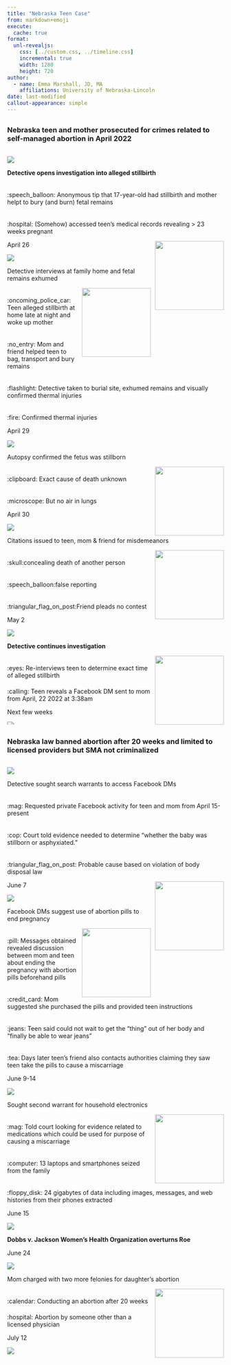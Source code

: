 ```yaml
---
title: "Nebraska Teen Case"
from: markdown+emoji
execute:
  cache: true
format: 
  unl-revealjs:
    css: [../custom.css, ../timeline.css]
    incremental: true
    width: 1280
    height: 720
author:
  - name: Emma Marshall, JD, MA
    affiliations: University of Nebraska-Lincoln
date: last-modified
callout-appearance: simple
---
```


## {} 

##  {.fragment-remove}

::: {.fragment .fade-out fragment-index="1"}
### Nebraska teen and mother prosecuted for crimes related to self-managed abortion in April 2022
:::

::: columns
::: {.column width="90%"}
::: {.container .fragment .fade-up fragment-index="1"}
::: {.timeline .timeline-left style="height: 720px;"}
::: timeline-block
::: timeline-icon
![](images/pol_hat.svg)
:::

::: timeline-content
**Detective opens investigation into alleged stillbirth**

::: {.timeline-details .fragment .fade-out fragment-index="2"}
[:speech_balloon: Anonymous tip that 17-year-old had stillbirth and mother helpt to bury (and burn) fetal remains]{style="padding-top:20px;display:block;"}

[:hospital: (Somehow) accessed teen's medical records revealing \> 23 weeks pregnant]{style="padding-top:20px;display:block;"}

![](images/Investigation_board.png){style="height:160px;float:right;padding-left:10px"}
:::

::: timeline-date
April 26
:::
:::
:::

::: {.timeline-block .fragment .fade-up fragment-index="2"}
::: timeline-icon
![](images/dig.svg)
:::

::: timeline-content
Detective interviews at family home and fetal remains exhumed

::: {.timeline-details .fragment .fade-out fragment-index="3"}
![](images/waste.svg){style="height:160px;float:right;padding-left:10px"} [:oncoming_police_car: Teen alleged stillbirth at home late at night and woke up mother]{style="padding-top:20px;display:block;"}

[:no_entry: Mom and friend helped teen to bag, transport and bury remains]{style="padding-top:20px;display:block;"}

[:flashlight: Detective taken to burial site, exhumed remains and visually confirmed thermal injuries]{style="padding-top:20px;display:block;"}

[:fire: Confirmed thermal injuries]{style="padding-top:20px;display:block;"}
:::

::: timeline-date
April 29
:::
:::
:::

::: {.timeline-block .fragment .fade-up fragment-index="3"}
::: timeline-icon
![](images/clipboard.png)
:::

::: timeline-content
Autopsy confirmed the fetus was stillborn

::: {.timeline-details .fragment .fade-out fragment-index="4"}
![](images/abortion.svg){style="height:160px;float:right;padding-left:10px"} [:clipboard: Exact cause of death unknown]{style="padding-top:20px;display:block;"}

[:microscope: But no air in lungs]{style="padding-top:20px;display:block;"}
:::

::: timeline-date
April 30
:::
:::
:::

::: {.timeline-block .fragment .fade-up fragment-index="4"}
::: timeline-icon
![](images/gavel.png)
:::

::: timeline-content
Citations issued to teen, mom & friend for misdemeanors

::: {.timeline-details .fragment .fade-out fragment-index="5"}
![](images/courthouse.png){style="height:160px;float:right;padding-left:10px"} [:skull:concealing death of another person]{style="padding-top:20px;display:block;"}

[:speech_balloon:false reporting]{style="padding-top:20px;display:block;"}

[:triangular_flag_on_post:Friend pleads no contest]{style="padding-top:20px;display:block;"}
:::

::: timeline-date
May 2
:::
:::
:::

::: {.timeline-block .fragment .fade-up fragment-index="5"}
::: timeline-icon
![](images/pol_hat.svg)
:::

::: timeline-content
**Detective continues investigation**

::: {.timeline-details .fragment .fade-out fragment-index="6"}
![](images/pol_report.svg){style="height:160px;float:right;padding-left:10px"} [:eyes: Re-interviews teen to determine exact time of alleged stillbirth]{style="padding-top:20px;display:block;"} [:calling: Teen reveals a Facebook DM sent to mom from April, 22 2022 at 3:38am]{style="padding-top:20px;display:block;"}
:::

::: timeline-date
Next few weeks
:::
:::
:::

::: {.timeline-block .fragment .fade-up fragment-index="6"}
::: timeline-icon
![](images/abortion_crime.svg)
:::

::: timeline-content
Prosecutors charge teen and mom with added felony re: body disposal

::: timeline-date
June 1
:::
:::
:::
:::
:::
:::
:::

## 

##  {.fragment-remove}

::: {.fragment .fade-out fragment-index="1"}
### Nebraska law banned abortion after 20 weeks and limited to licensed providers **but SMA not criminalized**
:::

::: columns
::: {.column width="90%"}
::: {.container .fragment .fade-up fragment-index="1"}
::: {.timeline .timeline-left style="height: 720px;"}
::: timeline-block
::: timeline-icon
![](images/search_warrant.png)
:::

::: timeline-content
Detective sought search warrants to access Facebook DMs

::: {.timeline-details .fragment .fade-out fragment-index="2"}
[:mag: Requested private Facebook activity for teen and mom from April 15-present]{style="padding-top:20px;display:block;"}

[:cop: Court told evidence needed to determine "whether the baby was stillborn or asphyxiated."]{style="padding-top:20px;display:block;"}

[:triangular_flag_on_post: Probable cause based on violation of body disposal law]{style="padding-top:20px;display:block;"}

![](images/fb.svg){style="height:160px;float:right;padding-left:10px"}
:::

::: timeline-date
June 7
:::
:::
:::

::: {.timeline-block .fragment .fade-up fragment-index="2"}
::: timeline-icon
![](images/pill_evidence.svg)
:::

::: timeline-content
Facebook DMs suggest use of abortion pills to end pregnancy

::: {.timeline-details .fragment .fade-out fragment-index="3"}
![](images/abortion.svg){style="height:160px;float:right;padding-left:10px"} [:pill: Messages obtained revealed discussion between mom and teen about ending the pregnancy with abortion pills beforehand pills]{style="padding-top:20px;display:block;"}

[:credit_card: Mom suggested she purchased the pills and provided teen instructions]{style="padding-top:20px;display:block;"}

[:jeans: Teen said could not wait to get the "thing" out of her body and "finally be able to wear jeans"]{style="padding-top:20px;display:block;"}

[:tea: Days later teen's friend also contacts authorities claiming they saw teen take the pills to cause a miscarriage]{style="padding-top:20px;display:block;"}
:::

::: timeline-date
June 9-14
:::
:::
:::

::: {.timeline-block .fragment .fade-up fragment-index="3"}
::: timeline-icon
![](images/search_warrant.png)
:::

::: timeline-content
Sought second warrant for household electronics

::: {.timeline-details .fragment .fade-out fragment-index="4"}
![](images/house_warrant.png){style="height:160px;float:right;padding-left:10px"} [:mag: Told court looking for evidence related to medications which could be used for purpose of causing a miscarriage]{style="padding-top:20px;display:block;"}

[:computer: 13 laptops and smartphones seized from the family]{style="padding-top:20px;display:block;"}

[:floppy_disk: 24 gigabytes of data including images, messages, and web histories from their phones extracted]{style="padding-top:20px;display:block;"}
:::

::: timeline-date
June 15
:::
:::
:::

::: {.timeline-block .fragment .fade-up fragment-index="4"}
::: timeline-icon
![](images/court.svg)
:::

::: timeline-content
**Dobbs v. Jackson Women's Health Organization overturns Roe**
:::

::: timeline-date
June 24
:::
:::

::: {.timeline-block .fragment .fade-up fragment-index="5"}
::: timeline-icon
![](images/abortion_crime.svg)
:::

::: timeline-content
Mom charged with two more felonies for daughter's abortion

::: {.timeline-details .fragment .fade-out fragment-index="6"}
![](images/pill_evidence.svg){style="height:160px;float:right;padding-left:10px"} [:calendar: Conducting an abortion after 20 weeks]{style="padding-top:20px;display:block;"} [:hospital: Abortion by someone other than a licensed physician]{style="padding-top:20px;display:block;"}
:::

::: timeline-date
July 12
:::
:::
:::

::: {.timeline-block .fragment .fade-up fragment-index="6"}
::: timeline-icon
![](images/news.svg)
:::

::: timeline-content
**National news reports on Meta's cooperation with post-Dobbs "abortion" investigation creating backlash**

::: timeline-date
August 2022
:::
:::
:::
:::
:::
:::
:::
